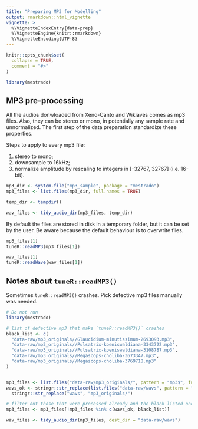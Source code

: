 ```yaml
---
title: "Preparing MP3 for Modelling"
output: rmarkdown::html_vignette
vignette: >
  %\VignetteIndexEntry{data-prep}
  %\VignetteEngine{knitr::rmarkdown}
  %\VignetteEncoding{UTF-8}
---
```


```r
knitr::opts_chunk$set(
  collapse = TRUE,
  comment = "#>"
)
```

```r
library(mestrado)
```

## MP3 pre-processing

All the audios donwloaded from Xeno-Canto and Wikiaves comes as mp3 files. Also, they can be stereo or mono, in potentially any sample rate and unnormalized. The first step of the data preparation standardize these properties.

Steps to apply to every mp3 file:

1) stereo to mono;
2) downsample to 16kHz;
3) normalize amplitude by rescaling to integers in [-32767, 32767] (i.e. 16-bit).

```r
mp3_dir <- system.file("mp3_sample", package = "mestrado")
mp3_files <- list.files(mp3_dir, full.names = TRUE)

temp_dir <- tempdir()

wav_files <- tidy_audio_dir(mp3_files, temp_dir)
```

By default the files are stored in disk in a temporary folder, but it can be set by the user. Be aware because the default behaviour is to overwrite files.

```r
mp3_files[1]
tuneR::readMP3(mp3_files[1])
```


```r
wav_files[1]
tuneR::readWave(wav_files[1])
```

## Notes about `tuneR::readMP3()`

Sometimes `tuneR::readMP3()` crashes. Pick defective mp3 files manually was needed.

```r
# Do not run
library(mestrado)

# list of defective mp3 that make `tuneR::readMP3()` crashes
black_list <- c(
  "data-raw/mp3_originals//Glaucidium-minutissimum-2693093.mp3",
  "data-raw/mp3_originals//Pulsatrix-koeniswaldiana-3343722.mp3",
  "data-raw/mp3_originals//Pulsatrix-koeniswaldiana-3108787.mp3",
  "data-raw/mp3_originals//Megascops-choliba-3673347.mp3",
  "data-raw/mp3_originals//Megascops-choliba-3769718.mp3"
)


mp3_files <- list.files("data-raw/mp3_originals/", pattern = "mp3$", full.names = TRUE)
wavs_ok <- stringr::str_replace(list.files("data-raw/wavs", pattern = "wav$", full.names = TRUE), "wav$", "mp3") %>%
  stringr::str_replace("wavs", "mp3_originals/")

# filter out those that were processed already and the black listed ones.
mp3_files <- mp3_files[!mp3_files %in% c(wavs_ok, black_list)]

wav_files <- tidy_audio_dir(mp3_files, dest_dir = "data-raw/wavs")
```


